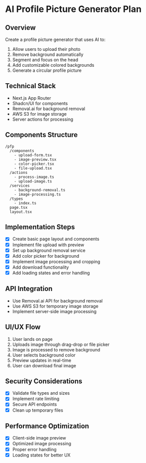# AI Profile Picture Generator Plan

## Overview
Create a profile picture generator that uses AI to:
1. Allow users to upload their photo
2. Remove background automatically
3. Segment and focus on the head
4. Add customizable colored backgrounds
5. Generate a circular profile picture

## Technical Stack
- Next.js App Router
- Shadcn/UI for components
- Removal.ai for background removal
- AWS S3 for image storage
- Server actions for processing

## Components Structure
```
/pfp
  /components
    - upload-form.tsx
    - image-preview.tsx
    - color-picker.tsx
    - file-upload.tsx
  /actions
    - process-image.ts
    - upload-image.ts
  /services
    - background-removal.ts
    - image-processing.ts
  /types
    - index.ts
  page.tsx
  layout.tsx
```

## Implementation Steps
- [x] Create basic page layout and components
- [x] Implement file upload with preview
- [x] Set up background removal service
- [x] Add color picker for background
- [x] Implement image processing and cropping
- [x] Add download functionality
- [x] Add loading states and error handling

## API Integration
- Use Removal.ai API for background removal
- Use AWS S3 for temporary image storage
- Implement server-side image processing

## UI/UX Flow
1. User lands on page
2. Uploads image through drag-drop or file picker
3. Image is processed to remove background
4. User selects background color
5. Preview updates in real-time
6. User can download final image

## Security Considerations
- [x] Validate file types and sizes
- [x] Implement rate limiting
- [x] Secure API endpoints
- [x] Clean up temporary files

## Performance Optimization
- [x] Client-side image preview
- [x] Optimized image processing
- [x] Proper error handling
- [x] Loading states for better UX
